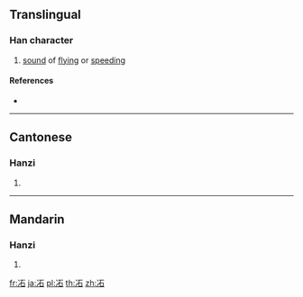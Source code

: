 {{character info/new}}
==Translingual==

===Han character===
{{Han char|rn=15|rad=冫|as=05|sn=7|four=|canj=IMMR|ids=⿰冫石}}

# [[sound]] of [[flying]] or [[speeding]]

====References====
* {{Han ref|kx=0132.040|hdz=10295.130|uh=34C8|ud=13512}}

----

==Cantonese==

===Hanzi===
{{yue-hanzi|jyut=[[bing1]]|y=bing1}}

# {{defn|lang=yue|sort=冫05}}

----

==Mandarin==

===Hanzi===
{{cmn-hanzi|pin=[[bìng]] ([[bing4]]), [[bèi]] ([[bei4]]), [[fèi]] ([[fei4]])|wg=ping<sup>4</sup>, pei<sup>4</sup>, fei<sup>4</sup>}}

# {{defn|lang=cmn|sort=冫05}}

[[fr:㓈]]
[[ja:㓈]]
[[pl:㓈]]
[[th:㓈]]
[[zh:㓈]]
